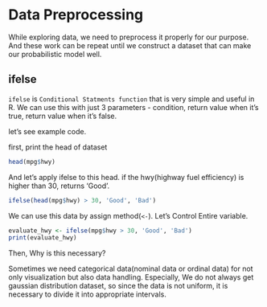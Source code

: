 # Data Preprocessing

While exploring data, we need to preprocess it properly for our purpose.
And these work can be repeat until we construct a dataset that can make our probabilistic model well.

## ifelse

`ifelse` is `Conditional Statments function` that is very simple and useful in R. We can use this with just 3 parameters - condition, return value when it's true, return value when it's false.

let's see example code.

first, print the head of dataset
```r
head(mpg$hwy)
```

And let's apply ifelse to this head.
if the hwy(highway fuel efficiency) is higher than 30, returns 'Good'.
```r
ifelse(head(mpg$hwy) > 30, 'Good', 'Bad')
```

We can use this data by assign method(`<-`). Let's Control Entire variable.

```r
evaluate_hwy <- ifelse(mpg$hwy > 30, 'Good', 'Bad')
print(evaluate_hwy)
```

Then, Why is this necessary?

Sometimes we need categorical data(nominal data or ordinal data) for not only visualization but also data handling. Especially, We do not always get gaussian distribution dataset, so since the data is not uniform, it is necessary to divide it into appropriate intervals.


